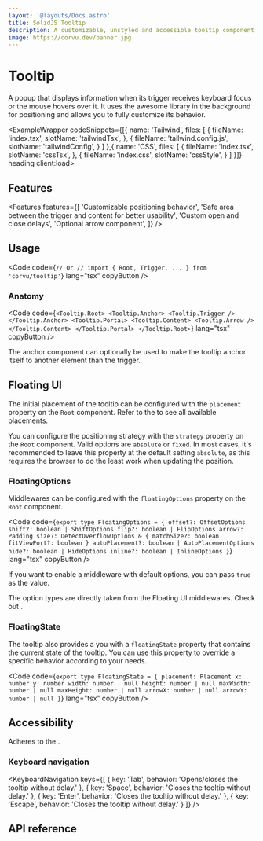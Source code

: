 ```yaml
---
layout: '@layouts/Docs.astro'
title: SolidJS Tooltip
description: A customizable, unstyled and accessible tooltip component for SolidJS
image: https://corvu.dev/banner.jpg
---
```


# Tooltip

A popup that displays information when its trigger receives keyboard focus or the mouse hovers over it. It uses the awesome <Link href="https://floating-ui.com/" text="Floating UI" newTab /> library in the background for positioning and allows you to fully customize its behavior.

<ExampleWrapper codeSnippets={[{
  name: 'Tailwind',
  files: [
    {
      fileName: 'index.tsx',
      slotName: 'tailwindTsx',
    },
    {
      fileName: 'tailwind.config.js',
      slotName: 'tailwindConfig',
    }
  ]
},{
  name: 'CSS',
  files: [
    {
      fileName: 'index.tsx',
      slotName: 'cssTsx',
    },
    {
      fileName: 'index.css',
      slotName: 'cssStyle',
    }
  ]
}]} heading client:load>
  <BasicExample client:load />
  <RawCode slot="tailwindTsx" code={TailwindTsx} lang="tsx" />
  <RawCode slot="tailwindConfig" code={TailwindConfig} lang="js" />
  <RawCode slot="cssTsx" code={CssTsx} lang="tsx" />
  <RawCode slot="cssStyle" code={CssStyle} lang="css" />
</ExampleWrapper>

## Features
<Features features={[
  'Customizable positioning behavior',
  'Safe area between the trigger and content for better usability',
  'Custom open and close delays',
  'Optional arrow component',
]} />

## Usage
<Code code={`
// Or
// import { Root, Trigger, ... } from 'corvu/tooltip'
`} lang="tsx" copyButton />

### Anatomy

<Code code={`
<Tooltip.Root>
  <Tooltip.Anchor>
    <Tooltip.Trigger />
  </Tooltip.Anchor>
  <Tooltip.Portal>
    <Tooltip.Content>
      <Tooltip.Arrow />
    </Tooltip.Content>
  </Tooltip.Portal>
</Tooltip.Root>
`} lang="tsx" copyButton />

The anchor component can optionally be used to make the tooltip anchor itself to another element than the trigger.

## Floating UI
The initial placement of the tooltip can be configured with the `placement` property on the `Root` component. Refer to the <Link href="https://floating-ui.com/docs/computePosition#placement" text="Floating UI placement option" newTab /> to see all available placements.

You can configure the positioning strategy with the `strategy` property on the `Root` component. Valid options are `absolute` or `fixed`. In most cases, it's recommended to leave this property at the default setting `absolute`, as this requires the browser to do the least work when updating the position.

### FloatingOptions
Middlewares can be configured with the `floatingOptions` property on the `Root` component.

<Code code={`
export type FloatingOptions = {
  offset?: OffsetOptions
  shift?: boolean | ShiftOptions
  flip?: boolean | FlipOptions
  arrow?: Padding
  size?: DetectOverflowOptions & {
    matchSize?: boolean
    fitViewPort?: boolean
  }
  autoPlacement?: boolean | AutoPlacementOptions
  hide?: boolean | HideOptions
  inline?: boolean | InlineOptions
}
`} lang="tsx" copyButton />

If you want to enable a middleware with default options, you can pass `true` as the value.

The option types are directly taken from the Floating UI middlewares. Check out <Link href="https://floating-ui.com/docs/middleware" text="Floating UI's middleware documentation" newTab />.

### FloatingState
The tooltip also provides a you with a `floatingState` property that contains the current state of the tooltip. You can use this property to override a specific behavior according to your needs.

<Code code={`
export type FloatingState = {
  placement: Placement
  x: number
  y: number
  width: number | null
  height: number | null
  maxWidth: number | null
  maxHeight: number | null
  arrowX: number | null
  arrowY: number | null
}
`} lang="tsx" copyButton />

## Accessibility
Adheres to the <Link href="https://www.w3.org/WAI/ARIA/apg/patterns/tooltip/" text="Tooltip WAI-ARIA design pattern" newTab />.

### Keyboard navigation

<KeyboardNavigation keys={[
  {
    key: 'Tab',
    behavior: 'Opens/closes the tooltip without delay.'
  },
  {
    key: 'Space',
    behavior: 'Closes the tooltip without delay.'
  },
  {
    key: 'Enter',
    behavior: 'Closes the tooltip without delay.'
  },
  {
    key: 'Escape',
    behavior: 'Closes the tooltip without delay.'
  }
]} />

## API reference

<GenerateApiDocs primitive="Tooltip" />
